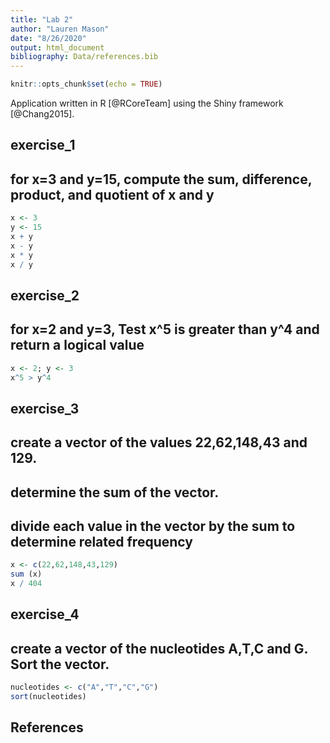 ```yaml
---
title: "Lab 2"
author: "Lauren Mason"
date: "8/26/2020"
output: html_document
bibliography: Data/references.bib
---
```


```r
knitr::opts_chunk$set(echo = TRUE)
```

Application written in R [@RCoreTeam] using the Shiny framework [@Chang2015].


## exercise_1
## for x=3 and y=15, compute the sum, difference, product, and quotient of x and y

```r
x <- 3
y <- 15
x + y
x - y
x * y
x / y
```



## exercise_2
## for x=2 and y=3, Test x^5 is greater than y^4 and return a logical value

```r
x <- 2; y <- 3
x^5 > y^4
```



## exercise_3
## create a vector of the values 22,62,148,43 and 129.
## determine the sum of the vector.
## divide each value in the vector by the sum to determine related frequency

```r
x <- c(22,62,148,43,129)
sum (x)
x / 404
```



## exercise_4
## create a vector of the nucleotides A,T,C and G. Sort the vector.

```r
nucleotides <- c("A","T","C","G")
sort(nucleotides)
```

## References




